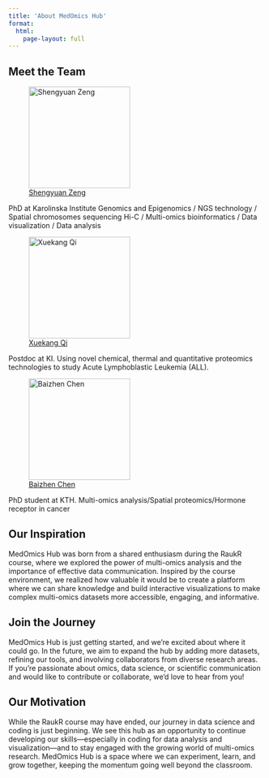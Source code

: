 ```yaml
---
title: 'About MedOmics Hub'
format:
  html: 
    page-layout: full
---
```


## Meet the Team

![[Shengyuan Zeng](https://www.linkedin.com/in/shengyuan-zeng-72742a20b/) ](Shengyuan.png){fig-align="left" width=200}

PhD at Karolinska Institute Genomics and Epigenomics / NGS technology / Spatial chromosomes sequencing Hi-C / Multi-omics bioinformatics / Data visualization / Data analysis

![[Xuekang Qi](https://ki.se/en/people/xuekang-qi)](xueqi.png){fig-align="left" width=200}

Postdoc at KI. Using novel chemical, thermal and quantitative proteomics technologies to study Acute Lymphoblastic Leukemia (ALL).

![[Baizhen Chen](https://www.kth.se/profile/baizhen?l=en)](baizhen.png){fig-align="left" width=200}

PhD student at KTH. Multi-omics analysis/Spatial proteomics/Hormone receptor in cancer

## Our Inspiration

MedOmics Hub was born from a shared enthusiasm during the RaukR course, where we explored the power of multi-omics analysis and the importance of effective data communication. Inspired by the course environment, we realized how valuable it would be to create a platform where we can share knowledge and build interactive visualizations to make complex multi-omics datasets more accessible, engaging, and informative.

## Join the Journey

MedOmics Hub is just getting started, and we’re excited about where it could go. In the future, we aim to expand the hub by adding more datasets, refining our tools, and involving collaborators from diverse research areas. If you're passionate about omics, data science, or scientific communication and would like to contribute or collaborate, we’d love to hear from you!

## Our Motivation

While the RaukR course may have ended, our journey in data science and coding is just beginning. We see this hub as an opportunity to continue developing our skills—especially in coding for data analysis and visualization—and to stay engaged with the growing world of multi-omics research. MedOmics Hub is a space where we can experiment, learn, and grow together, keeping the momentum going well beyond the classroom.